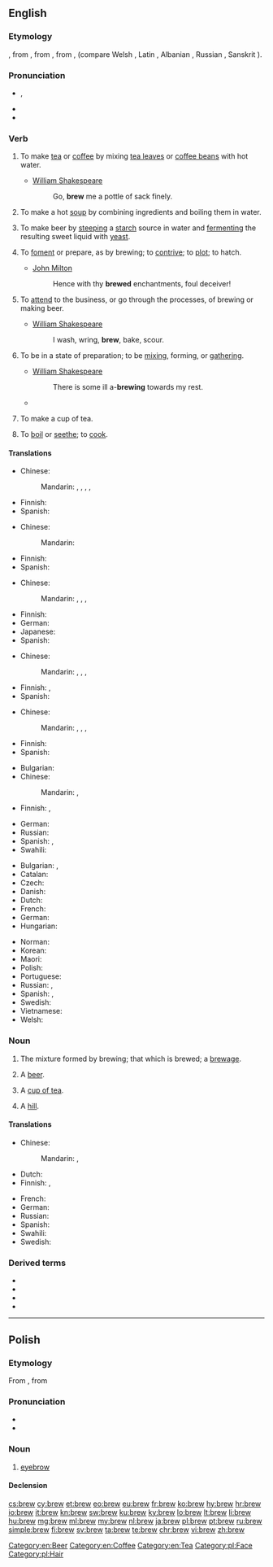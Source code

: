==English==

===Etymology===
{{PIE root|en|bʰrewh₁}}
{{etyl|enm|en}} {{m|enm|brewen}}, from {{etyl|ang|en}} {{m|ang|brēowan}}, from {{etyl|gem-pro|en}} {{m|gem-pro|*brewwaną}}, from {{etyl|ine-pro|en}} {{m|ine-pro|*bʰrewh₁-}}, {{m|ine-pro|*bʰreh₁w-}} (compare Welsh {{m|cy|berw||boiling}}, Latin {{m|la|fervēre}}, Albanian {{m|sq|mbruaj||to knead}}, Russian {{m|ru|бруя́||current}}, Sanskrit {{m|sa|भुर्वन्||motion of water|tr=bhurván}}).

===Pronunciation===
* {{enPR|bro͞o}}, {{IPA|/bɹuː/|lang=en}}
* {{audio|en-us-brew.ogg|Audio (US)|lang=en}}
* {{rhymes|uː|lang=en}}

===Verb===
{{en-verb}}

# {{lb|en|transitive|intransitive}} To make [[tea]] or [[coffee]] by mixing [[tea leaf|tea leaves]] or [[coffee bean|coffee beans]] with hot water.
#* [[w:William Shakespeare|William Shakespeare]]
#*: Go, '''brew''' me a pottle of sack finely.
# {{lb|en|transitive|intransitive}} To make a hot [[soup]] by combining ingredients and boiling them in water.
# {{lb|en|transitive|intransitive}} To make beer by [[steeping]] a [[starch]] source in water and [[ferment]]ing the resulting sweet liquid with [[yeast]].
# {{lb|en|transitive}} To [[foment]] or prepare, as by brewing; to [[contrive]]; to [[plot]]; to hatch.
#* [[w:John Milton|John Milton]]
#*: Hence with thy '''brewed''' enchantments, foul deceiver!
# {{lb|en|intransitive}} To [[attend]] to the business, or go through the processes, of brewing or making beer.
#* [[w:William Shakespeare|William Shakespeare]]
#*: I wash, wring, '''brew''', bake, scour.
# {{lb|en|intransitive|of an unwelcome event}} To be in a state of preparation; to be [[mix]]ing, forming, or [[gather]]ing.
#* [[w:William Shakespeare|William Shakespeare]]
#*: There is some ill a-'''brewing''' towards my rest.
#* {{quote-journal|date=January 11, 2011
|author=Jonathan Stevenson
|title=West Ham 2 - 1 Birmingham
|work=BBC
|url=http://news.bbc.co.uk/sport2/hi/football/league_cup/9354485.stm
|page=
|passage=Grant may have considered that only a performance of the very highest quality could keep him in a job - and the way his players started the game gave the 55-year-old shelter from the storm that was '''brewing'''.}}
# {{rfv-sense|should be "brew up", "brew" as "make a cup of tea" is not just used in British English}} {{lb|en|transitive|British|NZ}} To make a cup of tea.
# {{lb|en|transitive|obsolete}} To [[boil]] or [[seethe]]; to [[cook]].

====Translations====
{{trans-top|make tea or coffee}}
* Chinese: 
*: Mandarin: {{t+|cmn|沏|tr=qī}}, {{t+|cmn|泡|tr=pào}}, {{t+|cmn|煮|tr=zhǔ}}, {{t+|cmn|沖}}, {{t+|cmn|冲|tr=chōng}}
{{trans-mid}}
* Finnish: {{t+|fi|keittää}}
* Spanish: {{t-needed|es}}
{{trans-bottom}}

{{trans-top|make a hot soup}}
* Chinese: 
*: Mandarin: {{t+|cmn|煮|tr=zhǔ}}
{{trans-mid}}
* Finnish: {{t|fi|[[tehdä]] [[keittoa]]}}
* Spanish: {{t-needed|es}}
{{trans-bottom}}

{{trans-top|to make beer}}
* Chinese: 
*: Mandarin: {{t+|cmn|釀造}}, {{t+|cmn|酿造|tr=niàngzào}}, {{t|cmn|釀製}}, {{t|cmn|酿制|tr=niàngzhì}}
{{trans-mid}}
* Finnish: {{t|fi|[[panna]] [[olutta]]}}
* German: {{t+|de|brauen}}
* Japanese: {{t|ja|醸造する|tr=jōzō-suru}}
* Spanish: {{t-needed|es}}
{{trans-bottom}}

{{trans-top|to contrive; plot}}
* Chinese: 
*: Mandarin: {{t+|cmn|圖謀}}, {{t+|cmn|图谋|tr=túmóu}}, {{t+|cmn|密謀}}, {{t+|cmn|密谋|tr=mìmóu}}
{{trans-mid}}
* Finnish: {{t|fi|juonitella}}, {{t|fi|[[hautoa]] [[juonia]]}}
* Spanish: {{t-needed|es}}
{{trans-bottom}}

{{trans-top|to go through the process of brewing beer}}
* Chinese: 
*: Mandarin: {{t+|cmn|釀造}}, {{t+|cmn|酿造|tr=niàngzào}}, {{t|cmn|釀製}}, {{t|cmn|酿制|tr=niàngzhì}}
{{trans-mid}}
* Finnish: {{t|fi|[[panna]] [[olutta]]}}
* Spanish: {{t-needed|es}}
{{trans-bottom}}

{{trans-top|to be in a state of preparation}}
* Bulgarian: {{t+|bg|приготвям}}
* Chinese: 
*: Mandarin: {{t+|cmn|[[在]][[醞釀]][[之]][[中]]}}, {{t+|cmn|[[在]][[酝酿]][[之]][[中]]|tr=zài yùnniàng zhī zhōng}}
* Finnish: {{t+|fi|valmistautua}}, {{t|fi|olla tekeillä}}
{{trans-mid}}
* German: {{t-check|de|zusammenbrauen|alt=sich zusammenbrauen}}
* Russian: {{t+|ru|назрева́ть|impf}} {{qualifier|figurative}}
* Spanish: {{t+|es|hirviendo}}, {{t+|es|fermentando}}
* Swahili: {{t+|sw|chebuka}}
{{trans-bottom}}

{{checktrans-top}}
* Bulgarian: {{t+|bg|смесвам}}, {{t+|bg|забърквам}}
* Catalan: {{t|ca|destilar}}
* Czech: {{t+|cs|vařit}}
* Danish: {{t|da|brygge}}
* Dutch: {{t+|nl|brouwen}}
* French: {{t+|fr|brasser}}
* German: {{t+|de|brauen}}
* Hungarian: {{t+|hu|főz}}
{{trans-mid}}
* Norman: {{t|nrf|brachi}}
* Korean: {{t|ko|양조하다|sc=Kore}}
* Maori: {{t|mi|kōpiro}}
* Polish: {{t+|pl|warzyć|impf}}
* Portuguese: {{t+|pt|fermentar}}
* Russian: {{t+|ru|вари́ть|impf}} {{qualifier|beer}}, {{t+|ru|зава́ривать|impf}} {{qualifier|tea}}
* Spanish: {{t+|es|fermentar}}, {{t+|es|destilar}}
* Swedish: {{t+|sv|brygga}}
* Vietnamese: {{t-needed|vi}}
* Welsh: {{t+|cy|bragu}}
{{trans-bottom}}

===Noun===
{{en-noun}}

# The mixture formed by brewing; that which is brewed; a [[brewage]].
# {{lb|en|slang}} A [[beer]].
# {{lb|en|British|NZ}} A [[cup of tea]].
# {{lb|en|British|informal}} A [[hill]].

====Translations====
{{trans-top|something brewed}}
* Chinese:
*: Mandarin: {{t+|cmn|[[釀製]][[飲料]]}}, {{t+|cmn|[[酿制]][[饮料]]|tr=niàngzhì yǐnliào}}
* Dutch: {{t+|nl|brouwsel|n}}
* Finnish: {{t|fi|mallasjuoma}}, {{t|fi|keitos}}
{{trans-mid}}
* French: {{t+|fr|breuvage|m}}
* German: {{t+|de|Bräu|m}}
* Russian: {{t+|ru|ва́рево|n}}
* Spanish: {{t+|es|destilado|m}}
* Swahili: {{t+|sw|chebuka}}
* Swedish: {{t+|sv|brygd|c}}
{{trans-bottom}}

{{trans-see|beer}}

{{trans-see|cup of tea}}

{{trans-see|hill}}

===Derived terms===
* {{l|en|brewage}}
* {{l|en|brewer}}
* {{l|en|brewery}}
* {{l|en|brewhouse}}

[[Category:en:Beer]]
[[Category:en:Coffee]]
[[Category:en:Tea]]

----

==Polish==

===Etymology===
From {{inh|pl|sla-pro|*bry}}, from {{etyl|ine-pro|pl}} {{m|ine-pro|*h₃bʰruHs}}

===Pronunciation===
* {{IPA|[brɛf]|lang=pl}}
* {{audio|Pl-brew.ogg|audio|lang=pl}}

===Noun===
{{pl-noun|f}}

# [[eyebrow]]

====Declension====
{{pl-decl-noun-f|nomp=brwi}}

[[Category:pl:Face]]
[[Category:pl:Hair]]

[[cs:brew]]
[[cy:brew]]
[[et:brew]]
[[eo:brew]]
[[eu:brew]]
[[fr:brew]]
[[ko:brew]]
[[hy:brew]]
[[hr:brew]]
[[io:brew]]
[[it:brew]]
[[kn:brew]]
[[sw:brew]]
[[ku:brew]]
[[ky:brew]]
[[lo:brew]]
[[lt:brew]]
[[li:brew]]
[[hu:brew]]
[[mg:brew]]
[[ml:brew]]
[[my:brew]]
[[nl:brew]]
[[ja:brew]]
[[pl:brew]]
[[pt:brew]]
[[ru:brew]]
[[simple:brew]]
[[fi:brew]]
[[sv:brew]]
[[ta:brew]]
[[te:brew]]
[[chr:brew]]
[[vi:brew]]
[[zh:brew]]